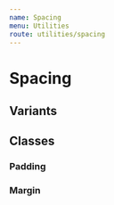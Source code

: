 ```yaml
---
name: Spacing
menu: Utilities
route: utilities/spacing
---
```


# Spacing


## Variants

<ResponsivenessTable />

## Classes

### Padding

<ClassNamesTable
  data={convertToDocsTable(getPaddingClassNames(resolveConfig().theme.spacing))}
/>

### Margin

<ClassNamesTable
  data={convertToDocsTable(getMarginClassNames(resolveConfig().theme.spacing))}
/>
